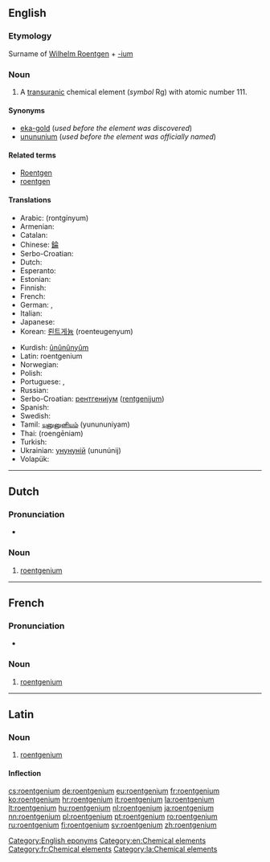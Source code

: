 {{also|Roentgenium}}
==English==
{{rfc-auto}}
{{elements|Rg|darmstadtium|Ds|copernicium|Cn}}

===Etymology===
Surname of [[w:Wilhelm Roentgen|Wilhelm Roentgen]] + [[-ium]]

===Noun===
{{en-noun|-}}
{{wikipedia}}

# A [[transuranic]] chemical element (''symbol'' Rg) with atomic number 111.

====Synonyms====
* [[eka-gold]] (''used before the element was discovered'')
* [[unununium]] (''used before the element was officially named'')

====Related terms====
* [[w:Wilhelm Roentgen|Roentgen]]
* [[roentgen]]

====Translations====
{{trans-top|chemical element}}
* Arabic: {{Arab|[[رونتجينيوم]]}} (rontgínyum) {{m}}
* Armenian: {{t-|hy|ռենտգենիում|tr=ṙentgenium|sc=Armn}}
* Catalan: {{t-|ca|roentgeni|m}}
* Chinese: [[錀]]
* Serbo-Croatian: {{t|sh|rendgenij|m}}
* Dutch: {{t+|nl|roentgenium|n}}
* Esperanto: {{t-|eo|rentgenio|xs=Esperanto}}
* Estonian: {{t+|et|röntgeenium}}
* Finnish: {{t+|fi|röntgenium}}
* French: {{t+|fr|roentgenium|m}}
* German: {{t+|de|Roentgenium}}, {{t+|de|Röntgenium|n}}
* Italian: {{t+|it|roentgenio|m}}
* Japanese: {{t+|ja|レントゲニウム|tr=rentogeniumu}}
* Korean: [[뢴트게늄]] (roenteugenyum)
{{trans-mid}}
* Kurdish: [[ûnûnûnyûm]]
* Latin: roentgenium {{n}}<!--Neo-Latin-->
* Norwegian: {{t-|no|roentgenium}}
* Polish: {{t+|pl|roentgen|m}}
* Portuguese: {{t+|pt|roentgênio|m}} {{qualifier|Brazil}},  {{t+|pt|roentgénio|m}} {{qualifier|Portugal}}
* Russian: {{t+|ru|рентгений|m|tr=rentgénij}}
* Serbo-Croatian: [[рентгенијум]] ([[rentgenijum]]) {{m}}
* Spanish: {{t+|es|roentgenio|m}}
* Swedish: {{t+|sv|röntgenium}}
* Tamil: [[யுனுனுனியம்]] (yunununiyam)
* Thai: {{Thai|[[เรินต์เกเนียม]]}} (roengēniam)
* Turkish: {{t+|tr|röntgenyum}}
* Ukrainian: [[унунуній]] (ununúnij) {{m}}
* Volapük: {{t+|vo|röntgenin|xs=Volapük}}
{{trans-bottom}}

[[Category:English eponyms]]
[[Category:en:Chemical elements]]

----

==Dutch==
{{wikipedia|lang=nl}}
{{elements|Rg|darmstadtium|Ds|copernicium|Cn|lang=nl}}

===Pronunciation===
* {{audio|Nl-roentgenium.ogg|Audio}}

===Noun===
{{nl-noun|n|-|-}}

# [[#English|roentgenium]]

----

==French==
{{wikipedia|lang=fr}}

===Pronunciation===
* {{IPA|lang=fr|/ʁœnt.ɡɛ.njɔm/}}

===Noun===
{{fr-noun|m}}

# [[#English|roentgenium]]

[[Category:fr:Chemical elements]]

----

==Latin==
{{wikipedia|lang=la}}

===Noun===
{{la-noun|roentgenium|roentgenii|roentgeniī|n|second}}

# [[#English|roentgenium]]

====Inflection====
{{la-decl-2nd-N|roentgeni}}

[[Category:la:Chemical elements]]

[[cs:roentgenium]]
[[de:roentgenium]]
[[eu:roentgenium]]
[[fr:roentgenium]]
[[ko:roentgenium]]
[[hr:roentgenium]]
[[it:roentgenium]]
[[la:roentgenium]]
[[lt:roentgenium]]
[[hu:roentgenium]]
[[nl:roentgenium]]
[[ja:roentgenium]]
[[nn:roentgenium]]
[[pl:roentgenium]]
[[pt:roentgenium]]
[[ro:roentgenium]]
[[ru:roentgenium]]
[[fi:roentgenium]]
[[sv:roentgenium]]
[[zh:roentgenium]]